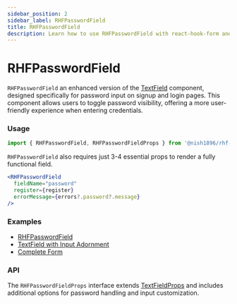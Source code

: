 ```yaml
---
sidebar_position: 2
sidebar_label: RHFPasswordField
title: RHFPasswordField
description: Learn how to use RHFPasswordField with react-hook-form and Material-UI to create secure and customizable password input fields. Explore key props, examples, and API details to enhance your React forms.
---
```



# RHFPasswordField

`RHFPasswordField` an enhanced version of the [TextField](https://mui.com/material-ui/react-text-field/) component,
designed specifically for password input on signup and login pages. 
This component allows users to toggle password visibility, 
offering a more user-friendly experience when entering credentials.

### Usage

```js
import { RHFPasswordField, RHFPasswordFieldProps } from '@nish1896/rhf-mui-components';
```

`RHFPasswordField` also requires  just 3-4 essential props to render a fully functional field.

```jsx
<RHFPasswordField
  fieldName="password"
  register={register}
  errorMessage={errors?.password?.message}
/>
```

### Examples
- [RHFPasswordField](../../examples/inputs)
- [TextField with Input Adornment](https://mui.com/material-ui/react-text-field/#input-adornments)
- [Complete Form](../../examples/complete-form)

### API
The `RHFPasswordFieldProps` interface extends [TextFieldProps](https://mui.com/material-ui/api/text-field/) 
and includes additional options for password handling and input customization.

<RHFPasswordFieldPropsTable />
